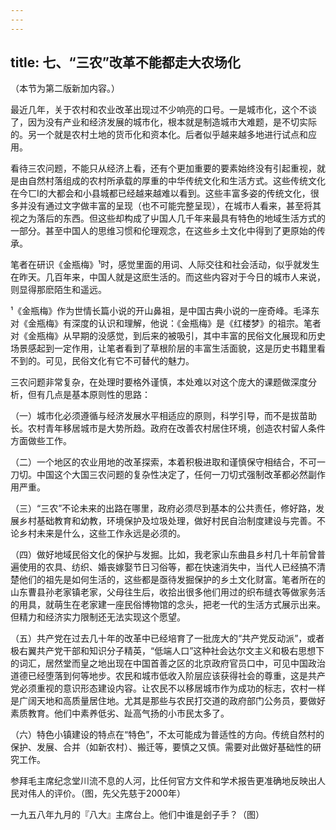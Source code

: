 ```yaml
---
---
---
```

title: 七、“三农”改革不能都走大农场化
---



（本节为第二版新加内容。）

最近几年，关于农村和农业改革出现过不少响亮的口号。一是城市化，这个不谈了，因为没有产业和经济发展的城市化，根本就是制造城市大难题，是不切实际的。另一个就是农村土地的货币化和资本化。后者似乎越来越多地进行试点和应用。

看待三农问题，不能只从经济上看，还有个更加重要的要素始终没有引起重视，就是由自然村落组成的农村所承载的厚重的中华传统文化和生活方式。这些传统文化在今匸I的大都会和小县城都已经越来越难以看到。这些丰富多姿的传统文化，很多并没有通过文字做丰富的呈现（也不可能完整呈现），在城市人看来，甚至将其视之为落后的东西。但这些却构成了屮国人几千年来最具有特色的地域生活方式的一部分。甚至中国人的思维习惯和伦理观念，在这些乡土文化中得到了更原始的传承。

笔者在研识《金瓶梅》¹时，感觉里面的用词、人际交往和社会活动，似乎就发生在昨天。几百年来，中国人就是这麽生活的。而这些内容对于今日的城市人来说，则显得那麽陌生和遥远。

¹《金瓶梅》作为世情长篇小说的开山鼻祖，是中国古典小说的一座奇峰。毛泽东对《金瓶梅》有深度的认识和理解，他说：《金瓶梅》是《红楼梦》的祖宗。笔者对《金瓶梅》从早期的没感觉，到后来的被吸引，其中丰富的民俗文化展现和历史场景感起到一定作用，让笔者看到了草根阶层的丰富生活面貌，这是历史书籍里看不到的。可见，民俗文化有它不可替代的魅力。

三农问题非常复杂，在处理时要格外谨慎，本处难以对这个庞大的课题做深度分析，但有几点是基本原则性的思路：

（一）城市化必须遵循与经济发展水平相适应的原则，科学引导，而不是拔苗助长。农村青年移居城市是大势所趋。政府在改善农村居住环境，创造农村留人条件方面做些工作。

（二）一个地区的农业用地的改革探索，本着积极进取和谨慎保守相结合，不可一刀切。中国这个大国三农问题的复杂性决定了，任何一刀切式强制改革都必然副作用严重。

（三）“三农”不论未来的出路在哪里，政府必须尽到基本的公共责任，修好路，发展乡村基础教育和幼教，环境保护及垃圾处理，做好村民自治制度建设与完善。不论乡村未来是什么，这些工作永远是必须的。

（四）做好地域民俗文化的保护与发掘。比如，我老家山东曲县乡村几十年前曾普遍使用的农具、纺织、婚丧嫁娶节日习俗等，都在快速消失中，当代人已经搞不清楚他们的祖先是如何生活的，这些都是亟待发掘保护的乡土文化财富。笔者所在的山东曹县孙老家镇老家，父母往生后，收拾出很多他们用过的织布缝衣等做家务活的用具，就萌生在老家建一座民俗博物馆的念头，把老一代的生活方式展示出来。但精力和经济实力限制还无法实现这个愿望。

（五）共产党在过去几十年的改革中已经培育了一批庞大的“共产党反动派”，或者极右翼共产党干部和知识分子精英，“低端人口”这种社会达尔文主义和极右思想下的词汇，居然堂而皇之地出现在中国首善之区的北京政府官员口中，可见中国政治道德已经堕落到何等地步。农民和城市低收入阶层应该获得社会的尊重，这是共产党必须重视的意识形态建设内容。让农民不以移居城市作为成功的标志，农村一样是广阔天地和高质量居住地。尤其是那些与农民打交道的政府部门公务员，要做好素质教育。他们中素养低劣、趾高气扬的小市民太多了。

（六）特色小镇建设的特点在“特色”，不太可能成为普适性的方向。传统自然村的保护、发展、合并（如新农村）、搬迁等，要慎之又慎。需要对此做好基础性的研究工作。

参拜毛主席纪念堂川流不息的人河，比任何官方文件和学术报告更准确地反映出人民对伟人的评价。（图，先父先慈于2000年）

一九五八年九月的『八大』主席台上。他们中谁是刽子手？（图）